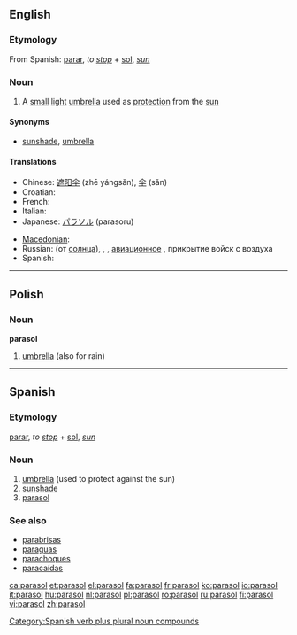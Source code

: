 {{also|Parasol}}
==English==

===Etymology===
From Spanish: [[parar]], ''to [[stop]]'' + [[sol]], ''[[sun]]''

===Noun===
{{en-noun}}

# A [[small]] [[light]] [[umbrella]] used as [[protection]] from the [[sun]]

====Synonyms====
* {{sense|small light umbrella}} [[sunshade]], [[umbrella]]

====Translations====
{{trans-top| A small light umbrella used as protection from the sun}}
* Chinese: [[遮阳伞]] (zhē yángsǎn), [[伞]] (sǎn)
* Croatian: {{t-|hr|suncobran|m|alt=sȕncobrān}}
* French: {{t+|fr|ombrelle|f}}
* Italian: {{t+|it|parasole|m}}
* Japanese: [[パラソル]] (parasoru)
{{trans-mid}}
* [[Macedonian]]: {{t|mk|сонцобран|m|tr=sóncobran|sc=Cyrl|xs=Macedonian}}
* Russian: {{t+|ru|зонтик|m|sc=Cyrl}} (от [[солнца]]), <!--(obsolete)-->{{t|ru|тент|m|sc=Cyrl}}, <!--(''[[aviation]]'')-->{{t|ru|парасоль|sc=Cyrl}}, <!--(military)-->[[авиационное]] {{t|ru|прикрытие|n|sc=Cyrl}}, прикрытие войск с воздуха
* Spanish: {{t-|es|parasol}}
{{trans-bottom}}

----

==Polish==

===Noun===
'''parasol''' {{m}}

# [[umbrella]] (also for rain)

----

==Spanish==

===Etymology===
[[parar]], ''to [[stop]]'' + [[sol]], ''[[sun]]''

===Noun===
{{es-noun-m|pl=parasoles}}

# [[umbrella]] (used to protect against the sun)
# [[sunshade]]
# [[#English|parasol]]

===See also===
* [[parabrisas]]
* [[paraguas]]
* [[parachoques]]
* [[paracaídas]]

<!-- this one is verb + singular noun -->

[[Category:Spanish verb plus plural noun compounds]]

[[ca:parasol]]
[[et:parasol]]
[[el:parasol]]
[[fa:parasol]]
[[fr:parasol]]
[[ko:parasol]]
[[io:parasol]]
[[it:parasol]]
[[hu:parasol]]
[[nl:parasol]]
[[pl:parasol]]
[[ro:parasol]]
[[ru:parasol]]
[[fi:parasol]]
[[vi:parasol]]
[[zh:parasol]]
